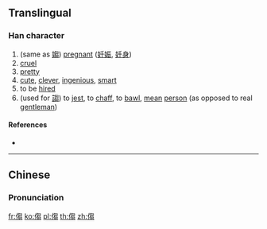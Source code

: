 ==Translingual==

===Han character===
{{Han char|rn=9|rad=人|as=10|sn=12|four=|canj=OPUU|ids=⿰亻芻}}

# (same as [[媰]]) [[pregnant]] ([[妊娠]], [[妊身]])
# [[cruel]]
# [[pretty]]
# [[cute]], [[clever]], [[ingenious]], [[smart]]
# to be [[hire]]d
# (used for [[謅]]) to [[jest]], to [[chaff]], to [[bawl]], [[mean]] [[person]] (as opposed to real [[gentleman]])

====References====
* {{Han ref|kx=0112.100|hdz=10204.060|uh=3473|ud=13427}}

----

==Chinese==
{{zh-form|s=㑇}}

===Pronunciation===
{{zh-pron
|m=zhòu
|c=zaau3
}}

[[fr:㑳]]
[[ko:㑳]]
[[pl:㑳]]
[[th:㑳]]
[[zh:㑳]]